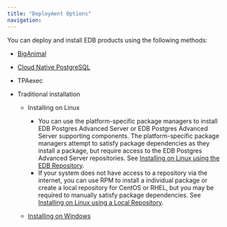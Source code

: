 ```yaml
---
title: "Deployment Options"
navigation:
---
```


<div id="introduction" class="registered_link"></div>

You can deploy and install EDB products using the following methods:

- [BigAnimal](/biganimal)

- [Cloud Native PostgreSQL](https://www.enterprisedb.com/docs/kubernetes/cloud_native_postgresql/)
- TPAexec
- Traditional installation
   - Installing on Linux
     - You can use the platform-specific package managers to install EDB Postgres Advanced Server or EDB Postgres Advanced Server supporting components. The platform-specific package managers attempt to satisfy package dependencies as they install a package, but require access to the EDB Postgres Advanced Server repositories. See [Installing on Linux using the EDB Repository](epas/14/epas_inst_linux/01_epas_using_edb_repository).
     - If your system does not have access to a repository via the internet, you can use RPM to install a individual package or create a local repository for CentOS or RHEL, but you may be required to manually satisfy package dependencies. See [Installing on Linux using a Local Repository](/epas/14/epas_inst_linux/03a_using_a_local_repository).
     
   - [Installing on Windows](/epas/14/epas_inst_linux/03_epas_inst_windows)

